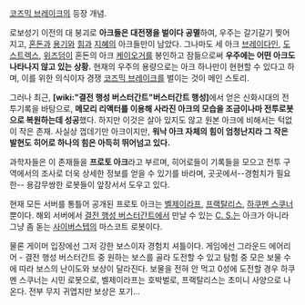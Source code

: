 [[코즈믹 브레이크]]의 등장 개념.

로보성기 이전의 대 붕괴로 '''아크들은 대전쟁을 벌이다 공멸'''하여, 우주는 갈기갈기 찢어지고, [[혼돈]]과 [[용기]]와 [[힘]]과 [[지혜]]의 아크들만이 남았다. 그나마도 세 아크 [[브레이다인]], [[도스트렉스]], [[위즈덤]]이 혼돈의 아크 [[케이오거]]를 봉인하고 잠듦으로써 '''우주에는 어떤 아크도 나타나지 않고 있는 상황.''' 현재의 우주의 용량으로는 아크 하나만이 현현할 수 있다고 하며, 이를 위한 의식이자 경쟁 [[코즈믹 브레이크]]를 벌이는 것이 메인 스토리.

그러나 최근, '''[wiki:"결전 행성 버스터간트"버스터간트 행성]'''에서 얻은 신화시대의 전투기록을 바탕으로, '''메모리 리액터를 이용해 사라진 아크의 모습을 조금이나마 전투로봇으로 복원하는데 성공'''했다. 하지만 이것은 살아 있지도 않고 원본 아크에 비해서는 턱없이 작은 존재. 사실상 껍데기만 아크이지만, '''워낙 아크 자체의 힘이 엄청난지라 그 작은 발현도 히어로 하나의 힘은 아득히 뛰어넘고 있다.'''

과학자들은 이 존재들을 '''프로토 아크'''라고 부르며, 히어로들이 기록들을 모으고 전투 구역에서의 조사로 더욱 상세한 정보를 얻을 수 있기를 바라며, 곳곳에서--경험치가 필요한-- 용감무쌍한 로봇들이 앞장서서 도우고 있다.


현재 모든 서버를 통틀어 공개된 프로토 아크는 [[벨제이라프]], [[프랙탈리스]], [[하쿠멘 스쿠너]] 뿐이다. 해외 서버에서 [[결전 행성 버스터간트]]에서 만날 수 있는 [[C. S.]]는 아크가 아니라 그냥 좀 돋는 [[사이버스텝]]의 마스코트 로봇이다.

물론 게이머 입장에선 그저 강한 보스이자 경험치 셔틀이다.
게임에선 그라운드 에어리어 - 결전 행성 버스터간트 중 원하는 보스를 골라 도전할 수 있고 탐험 중 모은 보물 수에 따라 보스의 난이도와 보상이 달라진다.
보물을 전혀 안 먹고 0성에 도전할 경우 하쿠멘 스쿠너는 시민 로봇으로, 벨제이라프는 호박벌로, 프랙탈리스는 초미니 사양으로 나온다. 전부 무지 귀엽지만 보상은 포기...
